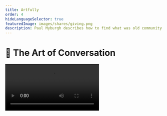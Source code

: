 ```yaml
---
title: Artfully
order: 4
hideLanguageSelector: true
featuredImage: images/shares/giving.png
description: Paul Myburgh describes how to find what was old community in future form through horizontal conversation, deep listening and a fundamental approach to relationship.
---
```


# 💬 The Art of Conversation

<Video src="https://www.youtube-nocookie.com/embed/CCYw0QVoB_U" />

This documentary features Paul Myburgh, author of *The Bushmen Winter Has Come*, who spent seven years living with the !Gwi Kalahari Bushmen, exploring ancient conversation and being. 

## How does this fit into Kernel?

There are many important takeaways here for the conversations we will be having in Kernel and beyond. 

<Process>

**"The quality of listening determines the quality of speaking."**

"When people are listening, I'm compelled to speak more truth."

We should aspire to positive sum, horizontal conversations (9:14 in the video). 

<Box>

**Horizontal conversations:** interactive dialogue among peers. Participants share trust, living within the same context. Conversations continue and can be picked up tomorrow, or next week, or sometime later. Much more meaning is shared.

> "I have a lot of respect for people who think as they speak, and who pause to think and to attach **the meaning that matters**."

**Vertical conversations:** Each person speaks to get their point in — not building upon each other. It becomes a competition because you are thinking of what to say instead of listening. It doesn't allow one to hear, or to speak truthfully. Less meaning is shared.

</Box>

Asking better questions by listening more deeply

<Box>

What kinds of **speech** really carry **value**?

</Box>

</Process>

## Brief

> "We live in a world where it's become the fashion to just drop these cute one-liners at each other and think then that we know things. We ask questions without really wanting the answer - all we're seeking is a quick-fix; a conceptual solution to a curiosity that doesn't really matter because it's just a passing fancy. We don't live in a world where we have conversations about things that really matter! I mean endless explorations of the truth outside of ourselves..."

What is the truth outside yourself? How could you build open tools that encourage people to explore such ideas and connect in truly meaningful ways?

> "We have a thousand alternatives for every fundamental, and we spend much of our lives preoccupied with those alternatives. Our lives therefore tend to be far more **incidentally bound,** rather than **fundamentally related**. In this we express our separation: from the natural world, from the fundamentals, from the cosmos."

This is a profound linguistic play: we all find ourselves caught up in seemingly insignificant tasks which consistently get in the way of that really profound thing you've been meaning to learn or do. Why is this? How can we move more of our daily existence into that which is not bound and imprisoned in trivialities, but rather fundamentally related to everything around us? Isn't that what a web does?

<Flash>

<Card>

Q: What kinds of conversations do we build together in Kernel?

A: Horizontal

</Card>

</Flash>


> "I missed **True Voice**". 

What is True Voice? Have you ever heard it?

> "People listen. There are pauses between speaking which are filled with thinking, and with understanding." 

How comfortable are you with silence? Is this actually not the measure of companionship - how comfortable the silences are?

> "Modern conversation doesn't give space for the words to settle in the listener \[...\] I have a lot of respect for people who think as they speak, and who pause to think and to attach **the meaning that matters**."

### The Thirst For Truth

How can you cultivate the space within yourself required to listen well? What does it really mean to attach conscious meaning to the words you say or write? How is this amplified when those words are executable code?

> "One's speaking must be shaped by the quality of the listener. So, when you're listening to me I am compelled to speak more sense. I am compelled to speak more truth. In a lot of modern conversations, no-one is listening, so no-one cares what they say [...] The quality of listening informs the quality of speaking."

How can we build tools and digital spaces which encourage high-quality listening, rather than just meaningless self-promotion?

> "You go beyond thirst and you understand that there is no such thing as thirst. You either have water, or you do not have water. And in between is nothing." 

What are the fictional longings in your life? How could you get to their opposite to see how hollow fear and longing really are?

### Old Gifts Anew

> "Modern humanity does not learn by being gifted. Our path is different. We're constituted to ask questions. For us, knowing is something that is achieved through effort, out of free will. The task of the modern human being is to clearly and definitively seek and find knowledge. Not cheap, conceptual information, but the knowledge of things themselves. I mean **perceptual knowledge.** Not quick ideas, but the actual knowledge of things. No free gifts, no quick fixes. Hard yards. Every human soul taking every single step."

Can you think back to moments in your life when you "just knew" something? What was the quality and texture of that knowing? How can we cultivate more of that in our lives, and how can we build products which help "every human soul take [even a] single step" closer to their own truths?

<Flash>

<Card>

Q: What is required to co-create horizontal conversations?

A: Clear listening.

</Card>

</Flash>

> "More and more I see the value of human conversation: the value of what arises between us when we speak in truth with what we have and what we seek. All of us. When I see this human conversation that **must** arise again, there is something more that is asked here. Which is that human beings begin to converse for ourselves, and with ourselves, so that we can - once again - **find what was old community in future form**. And that will only grow out of a conversation about that which we know, and that which we wish to know."

<InfoBlock>

<Box>

**Dialogue**

![David Bohm](/images/mod0-img/david_bohm_and_jiddu_krishnamurti.jpg)

David Bohm was one of the most significant theoretical physicists of the 20th Century. He was also a close friend of Jiddu Krishnamurti.

"With this common coherent consciousness we have a new kind of intelligence capable of thinking together. We have to begin with people who are open enough to start the dialogue."

<Aligner center>
<Button to="https://www.bohmdialogue.org/#bohmdialogue">Participate</Button>
</Aligner>

</Box>

</InfoBlock>
